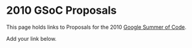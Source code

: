 = 2010 GSoC Proposals =

This page holds links to Proposals for the 2010 [[Google Summer of Code]].

Add your link below.